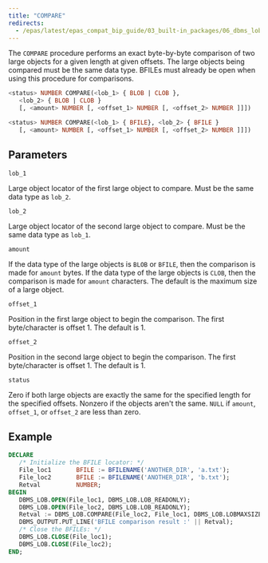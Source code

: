 ```yaml
---
title: "COMPARE"
redirects:
  - /epas/latest/epas_compat_bip_guide/03_built-in_packages/06_dbms_lob/02_compare/ #generated for docs/epas/reorg-role-use-case-mode
---
```


The `COMPARE` procedure performs an exact byte-by-byte comparison of two large objects for a given length at given offsets. The large objects being compared must be the same data type. BFILEs must already be open when using this procedure for comparisons.


```sql
<status> NUMBER COMPARE(<lob_1> { BLOB | CLOB },
   <lob_2> { BLOB | CLOB }
   [, <amount> NUMBER [, <offset_1> NUMBER [, <offset_2> NUMBER ]]])

<status> NUMBER COMPARE(<lob_1> { BFILE}, <lob_2> { BFILE }
   [, <amount> NUMBER [, <offset_1> NUMBER [, <offset_2> NUMBER ]]])
```

## Parameters

`lob_1`

 Large object locator of the first large object to compare. Must be the same data type as `lob_2`.

`lob_2`

 Large object locator of the second large object to compare. Must be the same data type as `lob_1`.

`amount`

 If the data type of the large objects is `BLOB` or `BFILE`, then the comparison is made for `amount` bytes. If the data type of the large objects is `CLOB`, then the comparison is made for `amount` characters. The default is the maximum size of a large object.

`offset_1`

 Position in the first large object to begin the comparison. The first byte/character is offset 1. The default is 1.

`offset_2`

 Position in the second large object to begin the comparison. The first byte/character is offset 1. The default is 1.

`status`

 Zero if both large objects are exactly the same for the specified length for the specified offsets. Nonzero if the objects aren't the same. `NULL` if `amount`, `offset_1`, or `offset_2` are less than zero.

## Example

``` sql
DECLARE
   /* Initialize the BFILE locator: */
   File_loc1       BFILE := BFILENAME('ANOTHER_DIR', 'a.txt');
   File_loc2       BFILE := BFILENAME('ANOTHER_DIR', 'b.txt');
   Retval          NUMBER;
BEGIN
   DBMS_LOB.OPEN(File_loc1, DBMS_LOB.LOB_READONLY);
   DBMS_LOB.OPEN(File_loc2, DBMS_LOB.LOB_READONLY);
   Retval := DBMS_LOB.COMPARE(File_loc2, File_loc1, DBMS_LOB.LOBMAXSIZE, 1, 1);
   DBMS_OUTPUT.PUT_LINE('BFILE comparison result :' || Retval);
   /* Close the BFILEs: */
   DBMS_LOB.CLOSE(File_loc1);
   DBMS_LOB.CLOSE(File_loc2);
END;
```
